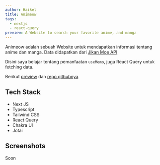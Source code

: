 ```yaml
---
author: Haikel
title: Animeow
tags:
  - nextjs
  - react-query
preview: A Website to search your favorite anime, and manga
---
```


Animeow adalah sebuah Website untuk mendapatkan informasi tentang anime dan manga. Data didapatkan dari [Jikan Moe API](https://jikan.moe/)

Disini saya belajar tentang pemanfaatan `useMemo`, juga React Query untuk fetching data.

Berikut [preview](https://animeow-red.vercel.app/) dan [repo githubnya](https://github.com/haikelz/animeow).

## Tech Stack

- Next JS
- Typescript
- Tailwind CSS
- React Query
- Chakra UI
- Jotai

## Screenshots

Soon
